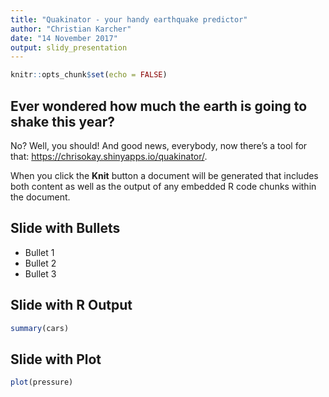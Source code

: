 ```yaml
---
title: "Quakinator - your handy earthquake predictor"
author: "Christian Karcher"
date: "14 November 2017"
output: slidy_presentation
---
```


```r
knitr::opts_chunk$set(echo = FALSE)
```

## Ever wondered how much the earth is going to shake this year?

No? Well, you should! And good news, everybody, now there's a tool for that: <https://chrisokay.shinyapps.io/quakinator/>.

When you click the **Knit** button a document will be generated that includes both content as well as the output of any embedded R code chunks within the document.

## Slide with Bullets

- Bullet 1
- Bullet 2
- Bullet 3

## Slide with R Output

```r
summary(cars)
```

## Slide with Plot

```r
plot(pressure)
```

